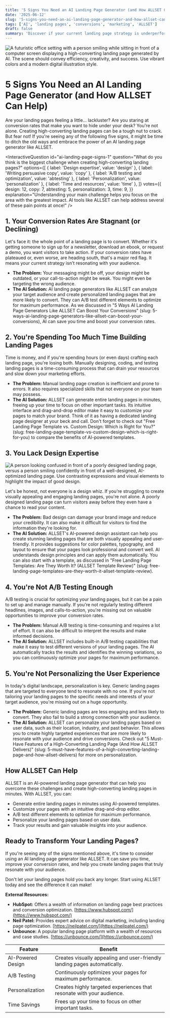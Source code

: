 ```yaml
---
title: '5 Signs You Need an AI Landing Page Generator (and How ALLSET Can Help)'
date: '2025-06-12'
slug: '5-signs-you-need-an-ai-landing-page-generator-and-how-allset-can-help'
tags: ['AI', 'landing pages', 'conversions', 'marketing', 'ALLSET']
draft: false
summary: 'Discover if your current landing page strategy is underperforming and how an AI landing page generator like ALLSET can provide a much-needed boost.'
---
```


![A futuristic office setting with a person smiling while sitting in front of a computer screen displaying a high-converting landing page generated by AI. The scene should convey efficiency, creativity, and success. Use vibrant colors and a modern digital illustration style.](/static/images/blogs/5-signs-you-need-an-ai-landing-page-generator-and-how-allset-can-help-hero.png)

# 5 Signs You Need an AI Landing Page Generator (and How ALLSET Can Help)

Are your landing pages feeling a little... lackluster? Are you staring at conversion rates that make you want to hide under your desk? You're not alone. Creating high-converting landing pages can be a tough nut to crack. But fear not! If you're seeing any of the following five signs, it might be time to ditch the old ways and embrace the power of an AI landing page generator like ALLSET.

<InteractiveQuestion
  id="ai-landing-page-signs-1"
  question="What do you think is the biggest challenge when creating high-converting landing pages?"
  options={[
    { label: 'Design expertise', value: 'design' },
    { label: 'Writing persuasive copy', value: 'copy' },
    { label: 'A/B testing and optimization', value: 'abtesting' },
    { label: 'Personalization', value: 'personalization' },
    { label: 'Time and resources', value: 'time' },
  ]}
  votes={{
    design: 12,
    copy: 7,
    abtesting: 5,
    personalization: 3,
    time: 9,
  }}
  explanation="Understanding your main challenge helps you focus on the area with the greatest impact. AI tools like ALLSET can help address several of these pain points at once!"
/>

## 1. Your Conversion Rates Are Stagnant (or Declining)

Let's face it: the whole point of a landing page is to convert. Whether it's getting someone to sign up for a newsletter, download an ebook, or request a demo, you want visitors to take action. If your conversion rates have plateaued or, even worse, are heading south, that's a major red flag. It means your current strategy isn't resonating with your audience.

- **The Problem:** Your messaging might be off, your design might be outdated, or your call-to-action might be weak. You might even be targeting the wrong audience.
- **The AI Solution:** AI landing page generators like ALLSET can analyze your target audience and create personalized landing pages that are more likely to convert. They can A/B test different elements to optimize for maximum performance. As we discussed in "5 Ways AI Landing Page Generators Like ALLSET Can Boost Your Conversions" (slug: 5-ways-ai-landing-page-generators-like-allset-can-boost-your-conversions), AI can save you time and boost your conversion rates.

## 2. You're Spending Too Much Time Building Landing Pages

Time is money, and if you're spending hours (or even days) crafting each landing page, you're losing both. Manually designing, coding, and testing landing pages is a time-consuming process that can drain your resources and slow down your marketing efforts.

- **The Problem:** Manual landing page creation is inefficient and prone to errors. It also requires specialized skills that not everyone on your team may possess.
- **The AI Solution:** ALLSET can generate entire landing pages in minutes, freeing up your time to focus on other important tasks. Its intuitive interface and drag-and-drop editor make it easy to customize your pages to match your brand. Think of it as having a dedicated landing page designer at your beck and call. Don't forget to check out "Free Landing Page Template vs. Custom Design: Which is Right for You?" (slug: free-landing-page-template-vs-custom-design-which-is-right-for-you) to compare the benefits of AI-powered templates.

## 3. You Lack Design Expertise

<img
  src="/static/images/blogs/5-signs-you-need-an-ai-landing-page-generator-and-how-allset-can-help-inline-3.png"
  alt="A person looking confused in front of a poorly designed landing page, versus a person smiling confidently in front of a well-designed, AI-optimized landing page. Use contrasting expressions and visual elements to highlight the impact of good design."
  className="blog-image"
/>

Let's be honest, not everyone is a design whiz. If you're struggling to create visually appealing and engaging landing pages, you're not alone. A poorly designed landing page can turn visitors away before they even have a chance to read your content.

- **The Problem:** Bad design can damage your brand image and reduce your credibility. It can also make it difficult for visitors to find the information they're looking for.
- **The AI Solution:** ALLSET's AI-powered design assistant can help you create stunning landing pages that are both visually appealing and user-friendly. It provides suggestions for color palettes, typography, and layout to ensure that your pages look professional and convert well. AI understands design principles and can apply them automatically. You can also start with a template, as discussed in "Free Landing Page Templates: Are They Worth It? (ALLSET Template Review)" (slug: free-landing-page-templates-are-they-worth-it-allset-template-review).

## 4. You're Not A/B Testing Enough

A/B testing is crucial for optimizing your landing pages, but it can be a pain to set up and manage manually. If you're not regularly testing different headlines, images, and calls-to-action, you're missing out on valuable opportunities to improve your conversion rates.

- **The Problem:** Manual A/B testing is time-consuming and requires a lot of effort. It can also be difficult to interpret the results and make informed decisions.
- **The AI Solution:** ALLSET includes built-in A/B testing capabilities that make it easy to test different versions of your landing pages. The AI automatically tracks the results and identifies the winning variations, so you can continuously optimize your pages for maximum performance.

## 5. You're Not Personalizing the User Experience

In today's digital landscape, personalization is key. Generic landing pages that are targeted to everyone tend to resonate with no one. If you're not tailoring your landing pages to the specific needs and interests of your target audience, you're missing out on a huge opportunity.

- **The Problem:** Generic landing pages are less engaging and less likely to convert. They also fail to build a strong connection with your audience.
- **The AI Solution:** ALLSET can personalize your landing pages based on user data, such as their location, industry, and past behavior. This allows you to create highly targeted experiences that are more likely to resonate with your audience and drive conversions. Check out "5 Must-Have Features of a High-Converting Landing Page (And How ALLSET Delivers)" (slug: 5-must-have-features-of-a-high-converting-landing-page-and-how-allset-delivers) for more on personalization.

## How ALLSET Can Help

ALLSET is an AI-powered landing page generator that can help you overcome these challenges and create high-converting landing pages in minutes. With ALLSET, you can:

- Generate entire landing pages in minutes using AI-powered templates.
- Customize your pages with an intuitive drag-and-drop editor.
- A/B test different elements to optimize for maximum performance.
- Personalize your landing pages based on user data.
- Track your results and gain valuable insights into your audience.

## Ready to Transform Your Landing Pages?

If you're seeing any of the signs mentioned above, it's time to consider using an AI landing page generator like ALLSET. It can save you time, improve your conversion rates, and help you create landing pages that truly resonate with your audience.

Don't let your landing pages hold you back any longer. Start using ALLSET today and see the difference it can make!

**External Resources:**

- **HubSpot:** Offers a wealth of information on landing page best practices and conversion optimization. [https://www.hubspot.com/](https://www.hubspot.com/)
- **Neil Patel:** Provides expert advice on digital marketing, including landing page optimization. [https://neilpatel.com/](https://neilpatel.com/)
- **Unbounce:** A popular landing page platform with a wealth of resources and case studies. [https://unbounce.com/](https://unbounce.com/)

| Feature           | Benefit                                                                   |
| ----------------- | ------------------------------------------------------------------------- |
| AI-Powered Design | Creates visually appealing and user-friendly landing pages automatically. |
| A/B Testing       | Continuously optimizes your pages for maximum performance.                |
| Personalization   | Creates highly targeted experiences that resonate with your audience.     |
| Time Savings      | Frees up your time to focus on other important tasks.                     |
